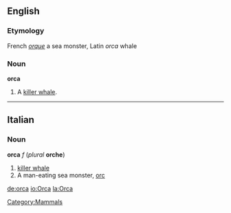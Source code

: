 ==English==
[[Category:Mammals]]

===Etymology===
French ''[[orque]]'' a sea monster, Latin ''orca'' whale

===Noun===
'''orca'''
# A [[killer whale]].

----

==Italian==
===Noun===
'''orca''' ''f'' (''plural'' '''orche''')

#[[killer whale]]
# A man-eating sea monster, [[orc]]

[[de:orca]]
[[io:Orca]]
[[la:Orca]]